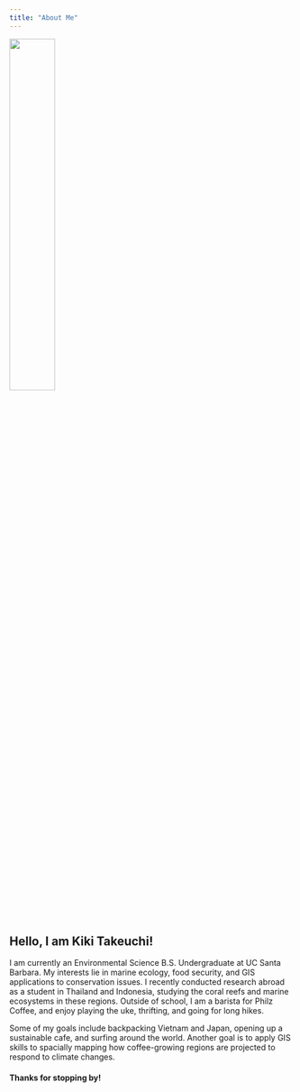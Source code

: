 ```yaml
---
title: "About Me"
---
```


![](./img/IMG_1397.jpg){width="40%"}

## Hello, I am Kiki Takeuchi!

</right>

I am currently an Environmental Science B.S. Undergraduate at UC Santa Barbara. My interests lie in marine ecology, food security, and GIS applications to conservation issues. I recently conducted research abroad as a student in Thailand and Indonesia, studying the coral reefs and marine ecosystems in these regions. Outside of school, I am a barista for Philz Coffee, and enjoy playing the uke, thrifting, and going for long hikes. <i class="fas fa-hiking"></i>

Some of my goals include backpacking Vietnam and Japan, opening up a sustainable cafe, and surfing around the world. Another goal is to apply GIS skills to spacially mapping how coffee-growing regions are projected to respond to climate changes. 

#### Thanks for stopping by! 